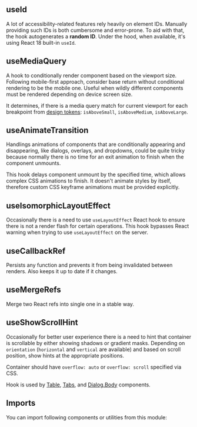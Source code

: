 


<Layout title="Hooks" description="Collection of various utility hooks, which help with developing even advanced non-standard behaviors.">

## useId

A lot of accessibility-related features rely heavily on element IDs. Manually providing such IDs is both cumbersome and error-prone. To aid with that, the hook autogenerates a **random ID**. Under the hood, when available, it's using React 18 built-in `useId`.

<Example title="Basic usage" path="hooks/use-id-basic-usage">
  <UseIdBasicUsage />
</Example>

## useMediaQuery

A hook to conditionally render component based on the viewport size. Following mobile-first approach, consider base return without conditional rendering to be the mobile one. Useful when wildly different components must be rendered depending on device screen size.

It determines, if there is a media query match for current viewport for each breakpoint from [design tokens](/foundation/design-tokens): `isAboveSmall`, `isAboveMedium`, `isAboveLarge`.

<Example title="Basic usage" path="hooks/use-media-query-basic-usage">
  <UseMediaQueryBasicUsage />
</Example>

## useAnimateTransition

Handlings animations of components that are conditionally appearing and disappearing, like dialogs, overlays, and dropdowns, could be quite tricky because normally there is no time for an exit animation to finish when the component unmounts.

This hook delays component unmount by the specified time, which allows complex CSS animations to finish. It doesn't animate styles by itself, therefore custom CSS keyframe animations must be provided explicitly.

<Example title="Basic usage" path="hooks/use-animate-transition-basic-usage">
  <UseAnimateTransitionBasicUsage />
</Example>

## useIsomorphicLayoutEffect

Occasionally there is a need to use `useLayoutEffect` React hook to ensure there is not a render flash for certain operations. This hook bypasses React warning when trying to use `useLayoutEffect` on the server.

## useCallbackRef

Persists any function and prevents it from being invalidated between renders. Also keeps it up to date if it changes.

## useMergeRefs

Merge two React refs into single one in a stable way.

## useShowScrollHint

Occasionally for better user experience there is a need to hint that container is scrollable by either showing shadows or gradient masks. Depending on `orientation` (`horizontal` and `vertical` are available) and based on scroll position, show hints at the appropriate positions.

Container should have `overflow: auto` or `overflow: scroll` specified via CSS.

Hook is used by [Table](/components/table), [Tabs](/components/tabs), and [Dialog.Body](/components/dialog) components.

## Imports

You can import following components or utilities from this module:

<Imports module={HooksExports} path="@datacamp/waffles/hooks" />

</Layout>
